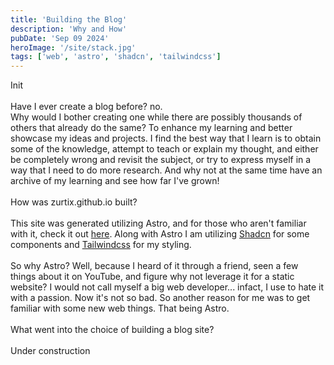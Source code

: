 ```yaml
---
title: 'Building the Blog'
description: 'Why and How'
pubDate: 'Sep 09 2024'
heroImage: '/site/stack.jpg'
tags: ['web', 'astro', 'shadcn', 'tailwindcss']
---
```


<span class="text-xl">Init</span><br/><br/>
Have I ever create a blog before? <span class="text-primary">no</span>.  
Why would I bother creating one while there are possibly thousands of others that already do the same? <span class="text-primary">To enhance my learning and better showcase my ideas and projects.
I find the best way that I learn is to obtain some of the knowledge, attempt to teach or explain my thought, and either be completely wrong and revisit the subject, or try to express myself in a way that I need to do more research. And why not at the same time have an archive of my learning and see how far I've grown</span>!<br/><br/>
<span class="text-xl">How was zurtix.github.io built?</span><br/><br/>
This site was generated utilizing Astro, and for those who aren't familiar with it, check it out <a class="text-primary" href="https://astro.build/">here</a>.
Along with Astro I am utilizing <a href="https://ui.shadcn.com/" class="text-primary">Shadcn</a> for some components and <a href="https://tailwindcss.com/" class="text-primary">Tailwindcss</a> for my styling.<br/><br/>
So why Astro? Well, because I heard of it through a friend, seen a few things about it on YouTube, and figure why not leverage it for a static website?
I would not call myself a big web developer... infact, I use to hate it with a passion. Now it's not so bad. So another reason for me was to get familiar with some new web things. That being Astro.<br/><br/>
<span class="text-xl">What went into the choice of building a blog site?</span><br/><br/>
Under construction
